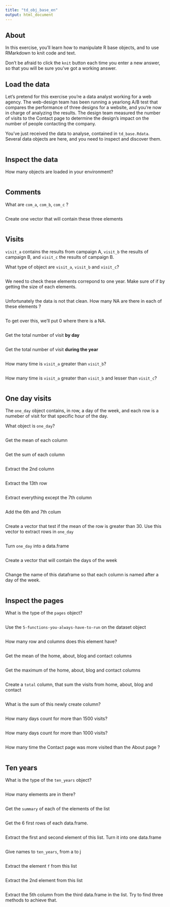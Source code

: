 ```yaml
---
title: "td_obj_base_en"
output: html_document
---
```



## About

In this exercise, you'll learn how to manipulate R base objects, and to use RMarkdown to knit code and text. 

Don't be afraid to click the `knit` button each time you enter a new answer, so that you will be sure you've got a working answer. 

## Load the data

Let's pretend for this exercise you're a data analyst working for a web agency. The web-design team has been running a yearlong A/B test that compares the performance of three designs for a website, and you're now in charge of analyzing the results. The design team measured the number of visits to the Contact page to determine the design's impact on the number of people contacting the company. 

You've just received the data to analyse, contained in `td_base.Rdata`. Several data objects are here, and you need to inspect and discover them.

```r

```


## Inspect the data

How many objects are loaded in your environment? 

```r

```

## Comments 

What are `com_a`, `com_b`, `com_c` ?

```r



```

Create one vector that will contain these three elements

```r

```

## Visits

`visit_a` contains the results from campaign A, `visit_b` the results of campaign B, and `visit_c` the results of campaign B. 

What type of object are `visit_a`, `visit_b` and `visit_c`? 

```r



```

We need to check these elements correpond to one year. Make sure of if by getting the size of each elements.

```r



```

Unfortunately the data is not that clean. How many NA are there in each of these elements ? 

```r



```

To get over this, we'll put 0 where there is a NA. 

```r



```

Get the total number of visit __by day__

```r

```

Get the total number of visit __during the year__ 

```r

```

How many time is `visit_a` greater than `visit_b`?

```r

```

How many time is `visit_a` greater than `visit_b` and lesser than `visit_c`?

```r

```


## One day visits

The `one_day` object contains, in row, a day of the week, and each row is a numeber of visit for that specific hour of the day.

What object is `one_day`? 

```r

```

Get the mean of each column

```r

```

Get the sum of each column

```r

```

Extract the 2nd column

```r

```

Extract the 13th row

```r

```

Extract everything except the 7th column

```r

```

Add the 6th and 7th colum

```r

```

Create a vector that test if the mean of the row is greater than 30. Use this vector to extract rows in `one_day`

```r


```


Turn `one_day` into a data.frame

```r

```

Create a vector that will contain the days of the week

```r

```


Change the name of this dataframe so that each column is named after a day of the week.

```r

```


## Inspect the pages 

What is the type of the `pages` object?
 
```r

```

Use the `5-functions-you-always-have-to-run` on the dataset object

```r





```

How many row and columns does this element have? 

```r


```

Get the mean of the home, about, blog and contact columns

```r




```

Get the maximum of the home, about, blog and contact columns

```r




```

Create a `total` column, that sum the visits from home, about, blog and contact

```r

```

What is the sum of this newly create column? 

```r

```

How many days count for more than 1500 visits?

```r

```

How many days count for more than 1000 visits?

```r

```

How many time the Contact page was more visited than the About page ? 

```r

```

## Ten years

What is the type of the `ten_years` object?

```r

```

How many elements are in there?

```r

```

Get the `summary` of each of the elements of the list

```r

```

Get the 6 first rows of each data.frame.

```r

```

Extract the first and second element of this list. Turn it into one data.frame

```r




```

Give names to `ten_years`, from a to j

```r

```

Extract the element `f` from this list

```r

```

Extract the 2nd element from this list

```r

```

Extract the 5th column from the third data.frame in the list. Try to find three methods to achieve that.

```r



```


